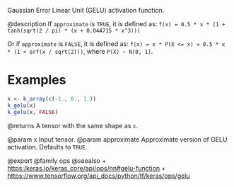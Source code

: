 Gaussian Error Linear Unit (GELU) activation function.

@description
If `approximate` is `TRUE`, it is defined as:
`f(x) = 0.5 * x * (1 + tanh(sqrt(2 / pi) * (x + 0.044715 * x^3)))`

Or if `approximate` is `FALSE`, it is defined as:
`f(x) = x * P(X <= x) = 0.5 * x * (1 + erf(x / sqrt(2)))`,
where `P(X) ~ N(0, 1)`.

# Examples
```r
x <- k_array(c(-1., 0., 1.))
k_gelu(x)
k_gelu(x, FALSE)
```

@returns
A tensor with the same shape as `x`.

@param x Input tensor.
@param approximate Approximate version of GELU activation. Defaults to `TRUE`.

@export
@family ops
@seealso
+ <https:/keras.io/keras_core/api/ops/nn#gelu-function>
+ <https://www.tensorflow.org/api_docs/python/tf/keras/ops/gelu>
